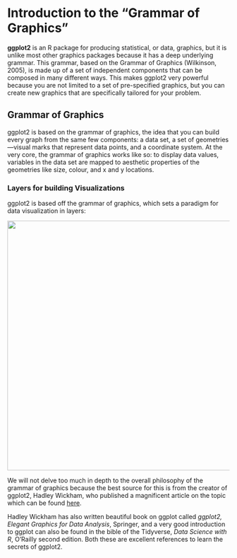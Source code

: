 # Introduction to the "Grammar of Graphics"

**ggplot2** is an R package for producing statistical, or data, graphics, but it is unlike most other graphics packages because it has a deep underlying grammar. This grammar, based on the Grammar of Graphics (Wilkinson, 2005), is made up of a set of independent components that can be composed in many different ways. This makes ggplot2 very powerful because you are not limited to a set of pre-specified graphics, but you can create new graphics that are specifically tailored for your problem.

## Grammar of Graphics

ggplot2 is based on the grammar of graphics, the idea that you can build every graph from the same few components: a data set, a set of geometries —visual marks that represent data points, and a coordinate system. At the very core, the grammar of graphics works like so: to display data values, variables in the data set are mapped to aesthetic properties of the geometries like size, colour, and x and y locations.

### Layers for building Visualizations

ggplot2 is based off the grammar of graphics, which sets a paradigm for data visualization in layers:

![](images/gg.png){fig-align="center" width="565"}

We will not delve too much in depth to the overall philosophy of the grammar of graphics because the best source for this is from the creator of ggplot2, Hadley Wickham, who published a magnificent article on the topic which can be found [here](http://vita.had.co.nz/papers/layered-grammar.pdf).

Hadley Wickham has also written beautiful book on ggplot called *ggplot2, Elegant Graphics for Data Analysis*, Springer, and a very good introduction to ggplot can also be found in the bible of the Tidyverse, *Data Science with R*, O'Railly second edition. Both these are excellent references to learn the secrets of ggplot2.
